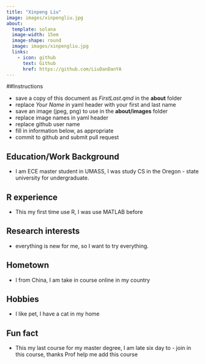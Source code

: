 ```yaml
---
title: "Xinpeng Liu"
image: images/xinpengliu.jpg
about:
  template: solana
  image-width: 15em
  image-shape: round
  image: images/xinpengliu.jpg
  links:
    - icon: github
      text: Github
      href: https://github.com/LiuDanDanYA
---
```


##Instructions

  - save a copy of this document as *FirstLast.qmd* in the **about** folder
  - replace *Your Name* in yaml header with your first and last name
  - save an image (jpeg, png) to use in the **about/images** folder
  - replace image names in yaml header
  - replace github user name
  - fill in information below, as appropriate
  - commit to github and submit pull request

## Education/Work Background
  - I am ECE master student in UMASS, I was study CS in the Oregon    - state university for undergraduate.

## R experience
  - This my first time use R, I was use MATLAB before

## Research interests
  - everything is new for me, so I want to try everything.

## Hometown
  - I from China, I am take in course online in my country

## Hobbies
  - I like pet, I have a cat in my home

## Fun fact
  - This my last course for my master degree, I am late six day to    - join in this course, thanks Prof help me add this course
